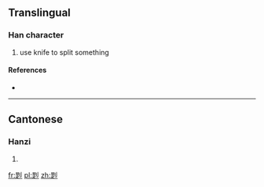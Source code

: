 ==Translingual==

===Han character===
{{Han char|rn=18|rad=刀|as=09|sn=11|four=|canj=日人中弓 (AOLN)|ids=⿺[[是]][[刂]]}}

# use knife to split something

====References====
* {{Han ref|kx=0142.100|hdz=10348.040|uh=34F3|ud=13555}}

----

==Cantonese==

===Hanzi===
{{yue-hanzi|jyut=|y=daai1}}

# {{defn|lang=yue|sort=刀09}}

[[fr:㓳]]
[[pl:㓳]]
[[zh:㓳]]